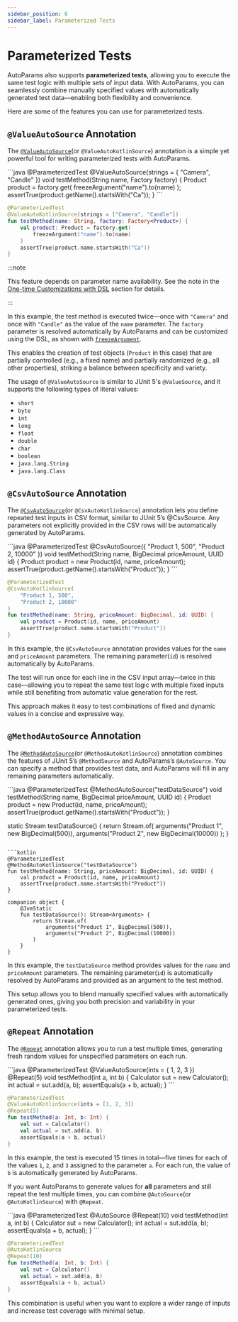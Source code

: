 ```yaml
---
sidebar_position: 6
sidebar_label: Parameterized Tests
---
```



# Parameterized Tests

AutoParams also supports **parameterized tests**, allowing you to execute the same test logic with multiple sets of input data. With AutoParams, you can seamlessly combine manually specified values with automatically generated test data—enabling both flexibility and convenience.

Here are some of the features you can use for parameterized tests.

## `@ValueAutoSource` Annotation

The [`@ValueAutoSource`](https://www.javadoc.io/static/io.github.autoparams/autoparams/11.0.0/autoparams/ValueAutoSource.html)(or `@ValueAutoKotlinSource`) annotation is a simple yet powerful tool for writing parameterized tests with AutoParams.

<JavaKotlinCodeBlock>
```java
@ParameterizedTest
@ValueAutoSource(strings = { "Camera", "Candle" })
void testMethod(String name, Factory<Product> factory) {
    Product product = factory.get(
        freezeArgument("name").to(name)
    );
    assertTrue(product.getName().startsWith("Ca"));
}
```

```kotlin
@ParameterizedTest
@ValueAutoKotlinSource(strings = ["Camera", "Candle"])
fun testMethod(name: String, factory: Factory<Product>) {
    val product: Product = factory.get(
        freezeArgument("name").to(name)
    )
    assertTrue(product.name.startsWith("Ca"))
}
```
</JavaKotlinCodeBlock>

:::note

This feature depends on parameter name availability. See the note in the [One-time Customizations with DSL](./customization#customization-dsl) section for details.

:::

In this example, the test method is executed twice—once with `"Camera"` and once with `"Candle"` as the value of the `name` parameter. The `factory` parameter is resolved automatically by AutoParams and can be customized using the DSL, as shown with [`freezeArgument`](https://www.javadoc.io/static/io.github.autoparams/autoparams/11.0.0/autoparams/customization/dsl/ArgumentCustomizationDsl.html).

This enables the creation of test objects (`Product` in this case) that are partially controlled (e.g., a fixed name) and partially randomized (e.g., all other properties), striking a balance between specificity and variety.

The usage of `@ValueAutoSource` is similar to JUnit 5's `@ValueSource`, and it supports the following types of literal values:

- `short`
- `byte`
- `int`
- `long`
- `float`
- `double`
- `char`
- `boolean`
- `java.lang.String`
- `java.lang.Class`

## `@CsvAutoSource` Annotation

The [`@CsvAutoSource`](https://www.javadoc.io/static/io.github.autoparams/autoparams/11.0.0/autoparams/CsvAutoSource.html)(or `@CsvAutoKotlinSource`) annotation lets you define repeated test inputs in CSV format, similar to JUnit 5’s @CsvSource. Any parameters not explicitly provided in the CSV rows will be automatically generated by AutoParams.

<JavaKotlinCodeBlock>
```java
@ParameterizedTest
@CsvAutoSource({
    "Product 1, 500",
    "Product 2, 10000"
})
void testMethod(String name, BigDecimal priceAmount, UUID id) {
    Product product = new Product(id, name, priceAmount);
    assertTrue(product.getName().startsWith("Product"));
}
```

```kotlin
@ParameterizedTest
@CsvAutoKotlinSource(
    "Product 1, 500",
    "Product 2, 10000"
)
fun testMethod(name: String, priceAmount: BigDecimal, id: UUID) {
    val product = Product(id, name, priceAmount)
    assertTrue(product.name.startsWith("Product"))
}
```
</JavaKotlinCodeBlock>

In this example, the `@CsvAutoSource` annotation provides values for the `name` and `priceAmount` parameters. The remaining parameter(`id`) is resolved automatically by AutoParams.

The test will run once for each line in the CSV input array—twice in this case—allowing you to repeat the same test logic with multiple fixed inputs while still benefiting from automatic value generation for the rest.

This approach makes it easy to test combinations of fixed and dynamic values in a concise and expressive way.

## `@MethodAutoSource` Annotation

The [`@MethodAutoSource`](https://www.javadoc.io/static/io.github.autoparams/autoparams/11.0.0/autoparams/MethodAutoSource.html)(or `@MethodAutoKotlinSource`) annotation combines the features of JUnit 5’s `@MethodSource` and AutoParams’s `@AutoSource`. You can specify a method that provides test data, and AutoParams will fill in any remaining parameters automatically.

<JavaKotlinCodeBlock>
```java
@ParameterizedTest
@MethodAutoSource("testDataSource")
void testMethod(String name, BigDecimal priceAmount, UUID id) {
    Product product = new Product(id, name, priceAmount);
    assertTrue(product.getName().startsWith("Product"));
}

static Stream<Arguments> testDataSource() {
    return Stream.of(
        arguments("Product 1", new BigDecimal(500)),
        arguments("Product 2", new BigDecimal(10000))
    );
}
```

```kotlin
@ParameterizedTest
@MethodAutoKotlinSource("testDataSource")
fun testMethod(name: String, priceAmount: BigDecimal, id: UUID) {
    val product = Product(id, name, priceAmount)
    assertTrue(product.name.startsWith("Product"))
}

companion object {
    @JvmStatic
    fun testDataSource(): Stream<Arguments> {
        return Stream.of(
            arguments("Product 1", BigDecimal(500)),
            arguments("Product 2", BigDecimal(10000))
        )
    }
}
```
</JavaKotlinCodeBlock>

In this example, the `testDataSource` method provides values for the `name` and `priceAmount` parameters. The remaining parameter(`id`) is automatically resolved by AutoParams and provided as an argument to the test method.

This setup allows you to blend manually specified values with automatically generated ones, giving you both precision and variability in your parameterized tests.

## `@Repeat` Annotation

The [`@Repeat`](https://www.javadoc.io/static/io.github.autoparams/autoparams/11.0.0/autoparams/Repeat.html) annotation allows you to run a test multiple times, generating fresh random values for unspecified parameters on each run.

<JavaKotlinCodeBlock>
```java
@ParameterizedTest
@ValueAutoSource(ints = { 1, 2, 3 })
@Repeat(5)
void testMethod(int a, int b) {
    Calculator sut = new Calculator();
    int actual = sut.add(a, b);
    assertEquals(a + b, actual);
}
```

```kotlin
@ParameterizedTest
@ValueAutoKotlinSource(ints = [1, 2, 3])
@Repeat(5)
fun testMethod(a: Int, b: Int) {
    val sut = Calculator()
    val actual = sut.add(a, b)
    assertEquals(a + b, actual)
}
```
</JavaKotlinCodeBlock>

In this example, the test is executed 15 times in total—five times for each of the values `1`, `2`, and `3` assigned to the parameter `a`. For each run, the value of `b` is automatically generated by AutoParams.

If you want AutoParams to generate values for **all** parameters and still repeat the test multiple times, you can combine `@AutoSource`(or `@AutoKotlinSource`) with `@Repeat`.

<JavaKotlinCodeBlock>
```java
@ParameterizedTest
@AutoSource
@Repeat(10)
void testMethod(int a, int b) {
    Calculator sut = new Calculator();
    int actual = sut.add(a, b);
    assertEquals(a + b, actual);
}
```

```kotlin
@ParameterizedTest
@AutoKotlinSource
@Repeat(10)
fun testMethod(a: Int, b: Int) {
    val sut = Calculator()
    val actual = sut.add(a, b)
    assertEquals(a + b, actual)
}
```
</JavaKotlinCodeBlock>

This combination is useful when you want to explore a wider range of inputs and increase test coverage with minimal setup.
